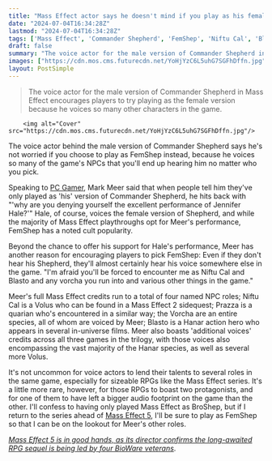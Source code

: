 ```yaml
---
title: "Mass Effect actor says he doesn't mind if you play as his female counterpart, because you'll be forced to listen to him anyway"
date: "2024-07-04T16:34:28Z"
lastmod: "2024-07-04T16:34:28Z"
tags: ['Mass Effect', 'Commander Shepherd', 'FemShep', 'Niftu Cal', 'Blasto', 'Vorcha', 'RPG', 'Hanar']
draft: false
summary: "The voice actor for the male version of Commander Shepherd in Mass Effect encourages players to try playing as the female version because he voices so many other characters in the game."
images: ["https://cdn.mos.cms.futurecdn.net/YoHjYzC6L5uhG7SGFhDffn.jpg"]
layout: PostSimple
---
```

> The voice actor for the male version of Commander Shepherd in Mass Effect encourages players to try playing as the female version because he voices so many other characters in the game.


        <img alt="Cover" src="https://cdn.mos.cms.futurecdn.net/YoHjYzC6L5uhG7SGFhDffn.jpg"/>
        
The voice actor behind the male version of Commander Shepherd says he's not worried if you choose to play as FemShep instead, because he voices so many of the game's NPCs that you'll end up hearing him no matter who you pick.

Speaking to [PC Gamer](https://www.pcgamer.com/games/rpg/brosheps-voice-actor-played-so-many-weird-alien-side-characters-in-mass-effect-he-doesnt-mind-if-people-prefer-femshep-im-afraid-youll-be-forced-to-encounter-me-as-niftu-cal-and-blasto-and-any-vorcha-you-run-into/?utm_campaign=socialflow&utm_medium=social&utm_source=twitter.com), Mark Meer said that when people tell him they've only played as 'his' version of Commander Shepherd, he hits back with "'why are you denying yourself the excellent performance of Jennifer Hale?'" Hale, of course, voices the female version of Shepherd, and while the majority of Mass Effect playthroughs opt for Meer's performance, FemShep has a noted cult popularity.

Beyond the chance to offer his support for Hale's performance, Meer has another reason for encouraging players to pick FemShep: Even if they don't hear his Shepherd, they'll almost certainly hear his voice somewhere else in the game. "I'm afraid you'll be forced to encounter me as Niftu Cal and Blasto and any vorcha you run into and various other things in the game."

Meer's full Mass Effect credits run to a total of four named NPC roles; Niftu Cal is a Volus who can be found in a Mass Effect 2 sidequest; Prazza is a quarian who's encountered in a similar way; the Vorcha are an entire species, all of whom are voiced by Meer; Blasto is a Hanar action hero who appears in several in-universe films. Meer also boasts 'additional voices' credits across all three games in the trilogy, with those voices also encompassing the vast majority of the Hanar species, as well as several more Volus.

It's not uncommon for voice actors to lend their talents to several roles in the same game, especially for sizeable RPGs like the Mass Effect series. It's a little more rare, however, for those RPGs to boast two protagonists, and for one of them to have left a bigger audio footprint on the game than the other. I'll confess to having only played Mass Effect as BroShep, but if I return to the series ahead of [Mass Effect 5](https://www.gamesradar.com/mass-effect-5-guide/), I'll be sure to play as FemShep so that I can be on the lookout for Meer's other roles.

[<em>Mass Effect 5 is in good hands, as its director confirms the long-awaited RPG sequel is being led by four BioWare veterans</em>](https://www.gamesradar.com/mass-effect-5-is-in-good-hands-as-its-director-confirms-the-long-awaited-rpg-sequel-is-being-led-by-four-bioware-veterans/).
        